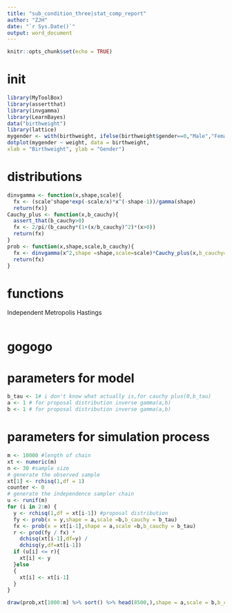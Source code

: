 ```yaml
---
title: "sub_condition_three|stat_comp_report"
author: "ZJH"
date: "`r Sys.Date()`"
output: word_document
---
```


```r
knitr::opts_chunk$set(echo = TRUE)
```

# init
```r
library(MyToolBox)
library(assertthat)
library(invgamma)
library(LearnBayes)
data("birthweight")
library(lattice)
mygender <- with(birthweight, ifelse(birthweight$gender==0,"Male","Female"))
dotplot(mygender ~ weight, data = birthweight,
xlab = "Birthweight", ylab = "Gender")
```

# distributions
```r
dinvgamma <- function(x,shape,scale){
  fx <- (scale^shape*exp(-scale/x)*x^(-shape-1))/gamma(shape)
  return(fx)}
Cauchy_plus <- function(x,b_cauchy){
  assert_that(b_cauchy>0)
  fx <- 2/pi/(b_cauchy*(1+(x/b_cauchy)^2)*(x>0))
  return(fx)
}
prob <- function(x,shape,scale,b_cauchy){
  fx <- dinvgamma(x^2,shape =shape,scale=scale)*Cauchy_plus(x,b_cauchy=b_cauchy)*7.3
  return(fx)
}

```

# functions
Independent Metropolis Hastings 
```r

```

# gogogo
# parameters for model
```r
b_tau <- 1# i don't know what actually is,for cauchy plus(0,b_tau)
a <- 1 # for proposal distribution inverse gamma(a,b) 
b <- 1 # for proposal distribution inverse gamma(a,b)
```
# parameters for simulation process
```r
m <- 10000 #length of chain
xt <- numeric(m)
n <- 30 #sample size
# generate the observed sample
xt[1] <- rchisq(1,df = 1)
counter <- 0
# generate the independence sampler chain
u <- runif(m)
for (i in 2:m) {
  y <- rchisq(1,df = xt[i-1]) #proposal distribution
  fy <- prob(x = y,shape = a,scale =b,b_cauchy = b_tau)
  fx <- prob(x = xt[i-1],shape = a,scale =b,b_cauchy = b_tau)
  r <- prod(fy / fx) *
    dchisq(xt[i-1],df=y) /
    dchisq(y,df=xt[i-1])
  if (u[i] <= r){
    xt[i] <- y 
  }else 
  {
    xt[i] <- xt[i-1]
  }
}
```

```r
draw(prob,xt[1000:m] %>% sort() %>% head(8500,),shape = a,scale = b,b_cauchy = b_tau)
```

